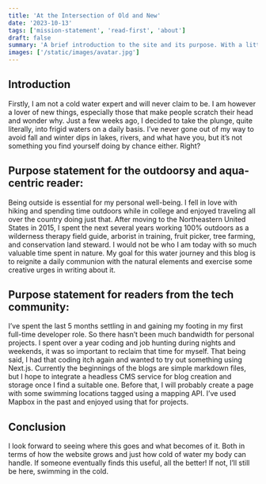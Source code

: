 ```yaml
---
title: 'At the Intersection of Old and New'
date: '2023-10-13'
tags: ['mission-statement', 'read-first', 'about']
draft: false
summary: 'A brief introduction to the site and its purpose. With a little about me and sections addressing the audience and goals.'
images: ['/static/images/avatar.jpg']
---
```


## Introduction

Firstly, I am not a cold water expert and will never claim to be. I am however a lover of new things, especially those that make people scratch their head and wonder why. Just a few weeks ago, I decided to take the plunge, quite literally, into frigid waters on a daily basis. I’ve never gone out of my way to avoid fall and winter dips in lakes, rivers, and what have you, but it’s not something you find yourself doing by chance either. Right?

<TOCInline toc={props.toc} exclude="Introduction" />

## Purpose statement for the outdoorsy and aqua-centric reader:

Being outside is essential for my personal well-being. I fell in love with hiking and spending time outdoors while in college and enjoyed traveling all over the country doing just that. After moving to the Northeastern United States in 2015, I spent the next several years working 100% outdoors as a wilderness therapy field guide, arborist in training, fruit picker, tree farming, and conservation land steward. I would not be who I am today with so much valuable time spent in nature. My goal for this water journey and this blog is to reignite a daily communion with the natural elements and exercise some creative urges in writing about it.

## Purpose statement for readers from the tech community:

I’ve spent the last 5 months settling in and gaining my footing in my first full-time developer role. So there hasn’t been much bandwidth for personal projects. I spent over a year coding and job hunting during nights and weekends, it was so important to reclaim that time for myself. That being said, I had that coding itch again and wanted to try out something using Next.js. Currently the beginnings of the blogs are simple markdown files, but I hope to integrate a headless CMS service for blog creation and storage once I find a suitable one. Before that, I will probably create a page with some swimming locations tagged using a mapping API. I’ve used Mapbox in the past and enjoyed using that for projects.

## Conclusion

I look forward to seeing where this goes and what becomes of it. Both in terms of how the website grows and just how cold of water my body can handle. If someone eventually finds this useful, all the better! If not, I’ll still be here, swimming in the cold.
